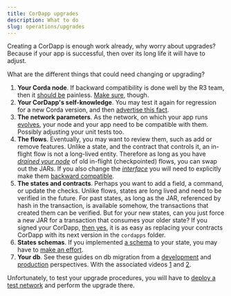```yaml
---
title: CorDapp upgrades
description: What to do
slug: operations/upgrades
---
```


Creating a CorDapp is enough work already, why worry about upgrades? Because if your app is successful, then over its long life it will have to adjust.

What are the different things that could need changing or upgrading?

1. **Your Corda node**. If backward compatibility is done well by the R3 team, then it [should be](https://docs.corda.net/docs/corda-os/4.3/api-stability-guarantees.html) painless. [Make sure](https://docs.corda.net/docs/corda-os/4.3/app-upgrade-notes.html), though.
2. **Your CorDapp's self-knowledge**. You may test it again for regression for a new Corda version, and then [advertise this fact](https://docs.corda.net/docs/corda-os/4.3/versioning.html).
3. **The network parameters**. As the network, on which your app runs [evolves](https://docs.corda.net/docs/corda-os/4.3/network-map.html#network-parameters), your node and your app need to be compatible with them. Possibly adjusting your unit tests too.
4. **The flows**. Eventually, you may want to review them, such as add or remove features. Unlike a state, and the contract that controls it, an in-flight flow is not a long-lived entity. Therefore as long as you have [_drained your node_](https://docs.corda.net/docs/corda-os/4.3/upgrading-cordapps.html#flow-drains) of old in-flight (checkpointed) flows, you can swap out the JARs. If you also change the [_interface_](https://docs.corda.net/docs/corda-os/4.3/upgrading-cordapps.html#what-defines-the-interface-of-a-flow) you will need to explicitly make them [backward compatible](https://docs.corda.net/docs/corda-os/4.3/upgrading-cordapps.html#what-constitutes-a-non-backwards-compatible-flow-change).
5. **The states and contracts**. Perhaps you want to add a field, a command, or update the checks. Unlike flows, states are long lived and need to be verified in the future. For past states, as long as the JAR, referenced by hash in the transaction, is available somehow, the transactions that created them can be verified. But for your new states, can you just force a new JAR for a transaction that consumes your older state? If you signed your CorDapp, [then yes](https://docs.corda.net/docs/corda-os/4.3/api-contract-constraints.html), it is as easy as replacing your contracts CorDapp with its next version in the `cordapps` folder.
6. **States schemas**. If you implemented [a schema](https://docs.corda.net/docs/corda-os/4.3/api-persistence.html) to your state, you may have to [make an effort](https://docs.corda.net/docs/corda-os/4.3/upgrading-cordapps.html#state-schemas).
7. **Your db**. See these guides on db migration from a [development](https://medium.com/corda/cordapp-database-upgrade-migration-development-perspective-c2931e28b9b4) and [production](https://medium.com/corda/cordapp-database-upgrade-migration-production-perspective-5f655838492d) perspectives. With the associated videos [1](https://www.youtube.com/watch?v=0BKUUY4Tg20) and [2](https://www.youtube.com/watch?v=69un7I-Amwc).

Unfortunately, to test your upgrade procedures, you will have to [deploy a test network](https://docs.corda.net/docs/corda-os/4.3/upgrading-cordapps.html#testing-cordapp-upgrades) and perform the upgrade there.

